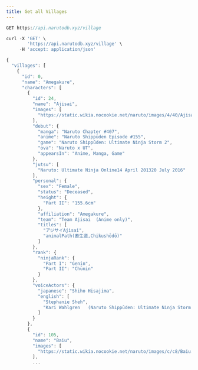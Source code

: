 ```yaml
---
title: Get all Villages
---
```


```js
GET https://api.narutodb.xyz/village
```

```js
curl -X 'GET' \
        'https://api.narutodb.xyz/village' \
     -H 'accept: application/json'
```

```js
{
  "villages": [
    {
      "id": 0,
      "name": "Amegakure",
      "characters": [
        {
          "id": 24,
          "name": "Ajisai",
          "images": [
            "https://static.wikia.nocookie.net/naruto/images/4/40/Ajisai.png/revision/latest/scale-to-width-down/300?cb=20150122133739"
          ],
          "debut": {
            "manga": "Naruto Chapter #407",
            "anime": "Naruto Shippūden Episode #155",
            "game": "Naruto Shippūden: Ultimate Ninja Storm 2",
            "ova": "Naruto x UT",
            "appearsIn": "Anime, Manga, Game"
          },
          "jutsu": [
            "Naruto: Ultimate Ninja Online14 April 201320 July 2016"
          ],
          "personal": {
            "sex": "Female",
            "status": "Deceased",
            "height": {
              "Part II": "155.6cm"
            },
            "affiliation": "Amegakure",
            "team": "Team Ajisai  (Anime only)",
            "titles": [
              "アジサイAjisai",
              "animalPath(畜生道,Chikushōdō)"
            ]
          },
          "rank": {
            "ninjaRank": {
              "Part I": "Genin",
              "Part II": "Chūnin"
            }
          },
          "voiceActors": {
            "japanese": "Shiho Hisajima",
            "english": [
              "Stephanie Sheh",
              "Kari Wahlgren   (Naruto Shippūden: Ultimate Ninja Storm 2)"
            ]
          }
        },
        {
          "id": 105,
          "name": "Baiu",
          "images": [
            "https://static.wikia.nocookie.net/naruto/images/c/c8/Baiu.PNG/revision/latest/scale-to-width-down/300?cb=20150202180027"
          ],
          ...
```
